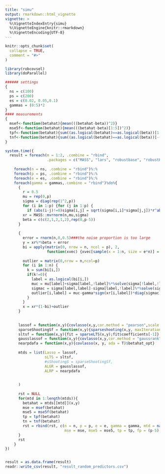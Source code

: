 ```yaml
---
title: "simu"
output: rmarkdown::html_vignette
vignette: >
  %\VignetteIndexEntry{simu}
  %\VignetteEngine{knitr::rmarkdown}
  %\VignetteEncoding{UTF-8}
---
```


```r
knitr::opts_chunk$set(
  collapse = TRUE,
  comment = "#>"
)
```

```r
library(robcovsel)
library(doParallel)
```

```r
###### settings
{
  ns = c(100)
  ps = c(200)
  es = c(0.02, 0.05,0.1)
  gammas = (0:5)*2
}
#### measurements
{
  msef<-function(betahat){mean(((betahat-beta))^2)}
  mse5f<-function(betahat){mean(((betahat-beta)[1:5])^2)}
  tpf<-function(betahat){sum((as.logical(betahat)==as.logical(beta))[1:5])}
  tnf<-function(betahat){sum((as.logical(betahat)==as.logical(beta))[-(1:5)])}
}
```



```r
system.time({
  result = foreach(m = 1:2, .combine = "rbind", 
                   .packages = c("MASS", "lars", "robustbase", "robustHD"))%:%
    
    foreach(n = ns, .combine = "rbind")%:%
    foreach(p = ps, .combine = "rbind")%:%
    foreach(e = es, .combine = "rbind")%:%
    foreach(gamma = gammas,.combine = "rbind")%do%{
      {
        r = 0.5 
        mu = rep(0,p)
        sigma = diag(rep(1^2,p))
        for (i in 1:p) {for (j in 1:p) {
          if (abs(i-j)!=0)sigma[i,j] = sqrt(sigma[i,i]*sigma[j,j])*r^abs(i-j)}}
        xr = MASS::mvrnorm(n,mu,sigma)
        beta = c(c(2,1,2,1,2),rep(0,p-5))
      }
      
      {
        error = rnorm(n,0,0.5)###the noise proportion is too large
        y = xr%*%beta + error
        bi = apply(matrix(0, nrow = n, ncol = p), 2, 
                   function(xvec) {xvec[sample(x = 1:n, size = e*n)] = 1; return(xvec)})
        
        outlier = matrix(0,nrow = n,ncol=p)
        for (i in 1:n) {
          k = sum(bi[i,])
          if(k!=0){
            label = as.logical(bi[i,])
            muc = mu[label]+sigma[label,!label]%*%solve(sigma[!label,!label])%*%(xr[i,!label]-mu[!label])
            sigmac = sigma[label,label]-sigma[label,!label]%*%solve(sigma[!label,!label])%*%sigma[!label,label]
            outlier[i,label] = muc-gamma*sign(xr[i,label])*diag(sigmac)
          }
        }
        x = xr*(1-bi)+outlier
      }
      
      
      lassof = function(x,y){covlasso(x,y,cor.method = "pearson",scale.method = "sd", ada = F)$betahat_opt}
      sparseShootingSf = function(x,y){sparseshooting(x,y, maxIteration = 20)$coef[-1]}
      sltsf = function(x,y){fit = sparseLTS(x,y);fit$coefficients[-1]}
      gausslassof = function(x,y){covlasso(x,y,cor.method = "gaussrank", ada = T)$betahat_opt}
      nearpdafa = function(x,y){covlasso(x, y, ada = T)$betahat_opt}
      
      mtds = list(Lasso = lassof, 
                  sLTS = sltsf, 
                  #sShootingS = sparseShootingSf,
                  ALGR = gausslassof,
                  ALRP = nearpdafa
                  
                  
      )
      
      rst = NULL
      for(mtd in 1:length(mtds)){
        betahat = mtds[[mtd]](x,y)
        mse = msef(betahat)
        mse5 = mse5f(betahat)
        tp = tpf(betahat)
        tn = tnf(betahat)
        rst = rbind(rst, c(n = n, p = p, e = e, gamma = gamma, mtd = names(mtds)[mtd],  
                           mse = mse, mse5 = mse5, tp = tp, fp = (p-5)-tn))
      }
      rst
    }
})


result = as.data.frame(result)
readr::write_csv(result, "result_random_predictors.csv")
```

